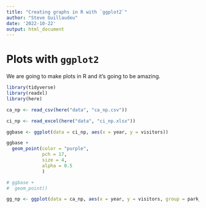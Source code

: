 ```yaml
---
title: "Creating graphs in R with `ggplot2`"
author: "Steve Guillaudeu"
date: '2022-10-22'
output: html_document
---
```


# Plots with `ggplot2`

We are going to make plots in R and it's going to be amazing.

```r

library(tidyverse)
library(readxl)
library(here)

```

```r

ca_np <- read_csv(here("data", "ca_np.csv"))
```

```r

ci_np <- read_excel(here("data", "ci_np.xlsx"))
```

```r

ggbase <- ggplot(data = ci_np, aes(x = year, y = visitors))

ggbase +
  geom_point(color = "purple",
             pch = 17,
             size = 4,
             alpha = 0.5
             )

# ggbase +
#  geom_point()

```

```r
gg_np <- ggplot(data = ca_np, aes(x = year, y = visitors, group = park_name))
```

